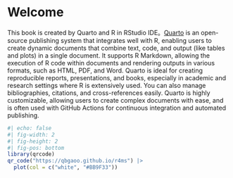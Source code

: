 # Welcome {.unnumbered}

This book is created by Quarto and R in RStudio IDE。[Quarto](https://quarto.org/){.uri} is an open-source publishing system that integrates well with R, enabling users to create dynamic documents that combine text, code, and output (like tables and plots) in a single document. It supports R Markdown, allowing the execution of R code within documents and rendering outputs in various formats, such as HTML, PDF, and Word. Quarto is ideal for creating reproducible reports, presentations, and books, especially in academic and research settings where R is extensively used. You can also manage bibliographies, citations, and cross-references easily. Quarto is highly customizable, allowing users to create complex documents with ease, and is often used with GitHub Actions for continuous integration and automated publishing.

```r
#| echo: false
#| fig-width: 2
#| fig-height: 2
#| fig-pos: bottom
library(qrcode)
qr_code("https://qbgaoo.github.io/r4ms") |> 
  plot(col = c("white", "#BB9F33")) 
```
